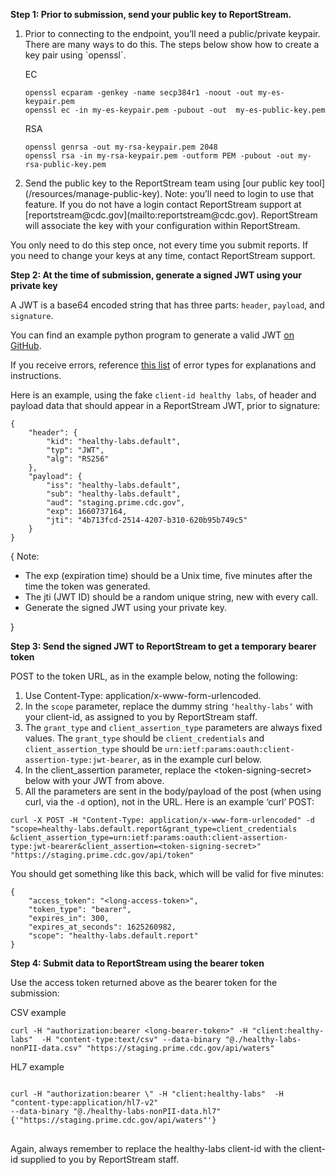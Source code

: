 **Step 1: Prior to submission, send your public key to ReportStream.**

<ol>
<li>
Prior to connecting to the endpoint, you’ll need a public/private keypair. There are many ways to do this. The steps below show how to create a key pair using `openssl`.

  EC
  ```
  openssl ecparam -genkey -name secp384r1 -noout -out my-es-keypair.pem
  openssl ec -in my-es-keypair.pem -pubout -out  my-es-public-key.pem
  ```
  RSA
  ```
openssl genrsa -out my-rsa-keypair.pem 2048
openssl rsa -in my-rsa-keypair.pem -outform PEM -pubout -out my-rsa-public-key.pem
  ```
</li>

<li>Send the public key to the ReportStream team using [our public key tool](/resources/manage-public-key).
Note: you’ll need to login to use that feature. If you do not have a login contact ReportStream support at [reportstream@cdc.gov](mailto:reportstream@cdc.gov). ReportStream will associate the key with your configuration within ReportStream.</li>
</ol>

You only need to do this step once, not every time you submit reports. If you need to change your keys at any time, contact ReportStream support.

**Step 2: At the time of submission, generate a signed JWT using your private key**

A JWT is a base64 encoded string that has three parts: `header`, `payload`, and `signature`.

You can find an example python program to generate a valid JWT [on GitHub](https://github.com/CDCgov/prime-reportstream/tree/master/prime-router/examples/generate-jwt-python/).

If you receive errors, reference [this list](https://github.com/CDCgov/prime-reportstream/tree/master/prime-router/examples/generate-jwt-python/jwt-errors.md) of error types for explanations and instructions.

Here is an example, using the fake `client-id healthy labs`, of header and payload data that should appear in a ReportStream JWT, prior to signature:

```
{
    "header": {
        "kid": "healthy-labs.default",
        "typ": "JWT",
        "alg": "RS256"
    },
    "payload": {
        "iss": "healthy-labs.default",
        "sub": "healthy-labs.default",
        "aud": "staging.prime.cdc.gov",
        "exp": 1660737164,
        "jti": "4b713fcd-2514-4207-b310-620b95b749c5"
    }
}
```
{
<Alert type="tip">
    <span className="text-bold">Note:</span>
    <ul>
        <li>The exp (expiration time) should be a Unix time, five minutes after the time the token was generated.</li>
        <li>The jti (JWT ID) should be a random unique string, new with every call.</li>
        <li>Generate the signed JWT using your private key.</li>
    </ul>
</Alert>
}

**Step 3: Send the signed JWT to ReportStream to get a temporary bearer token**

POST to the token URL, as in the example below, noting the following:
1. Use Content-Type: application/x-www-form-urlencoded.
2. In the `scope` parameter, replace the dummy string `‘healthy-labs’` with your client-id, as assigned to you by ReportStream staff.
3. The `grant_type` and `client_assertion_type` parameters are always fixed values. The `grant_type` should be `client_credentials` and `client_assertion_type` should be `urn:ietf:params:oauth:client-assertion-type:jwt-bearer`, as in the example curl below.
4. In the client_assertion parameter, replace the \<token-signing-secret\> below with your JWT from above.
5. All the parameters are sent in the body/payload of the post (when using curl, via the `-d` option), not in the URL.
Here is an example ‘curl’ POST:

```
curl -X POST -H "Content-Type: application/x-www-form-urlencoded" -d "scope=healthy-labs.default.report&grant_type=client_credentials
&client_assertion_type=urn:ietf:params:oauth:client-assertion-type:jwt-bearer&client_assertion=<token-signing-secret>" "https://staging.prime.cdc.gov/api/token"
```

You should get something like this back, which will be valid for five minutes:

```
{
    "access_token": "<long-access-token>",
    "token_type": "bearer",
    "expires_in": 300,
    "expires_at_seconds": 1625260982,
    "scope": "healthy-labs.default.report"
}
```

**Step 4: Submit data to ReportStream using the bearer token**

Use the access token returned above as the bearer token for the submission:

CSV example

```
curl -H "authorization:bearer <long-bearer-token>" -H "client:healthy-labs"  -H "content-type:text/csv" --data-binary "@./healthy-labs-nonPII-data.csv" "https://staging.prime.cdc.gov/api/waters"
```

HL7 example

<pre>
<code>
curl -H "authorization:bearer \<long-bearer-token\>" -H "client:healthy-labs"  -H "content-type:application/hl7-v2"
--data-binary "@./<span className="text-primary-vivid">healthy-labs</span>-nonPII-data.hl7" {'"https://staging.prime.cdc.gov/api/waters"'}
</code>
</pre>

Again, always remember to replace the healthy-labs client-id with the client-id supplied to you by ReportStream staff.